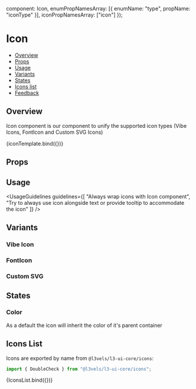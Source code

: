 
  component: Icon,
  enumPropNamesArray: [{ enumName: "type", propName: "iconType" }],
  iconPropNamesArray: ["icon"]
});

<Meta title="Media/Icon" component={Icon} argTypes={metaSettings.argTypes} decorators={metaSettings.decorators} />

<!--- Component template -->


<!--- Component documentation -->

# Icon

- [Overview](#overview)
- [Props](#props)
- [Usage](#usage)
- [Variants](#variants)
- [States](#states)
- [Icons list](#icons-list)
- [Feedback](#feedback)

## Overview

Icon component is our component to unify the supported icon types (Vibe Icons, FontIcon and Custom SVG Icons)

<Canvas>
  <Story name="Overview" args={{ icon: Bolt }}>
    {iconTemplate.bind({})}
  </Story>
</Canvas>

## Props

<ArgsTable story="Overview" />

## Usage

<UsageGuidelines
  guidelines={[
    "Always wrap icons with Icon component",
    "Try to always use icon alongside text or provide tooltip to accommodate the icon"
  ]}
/>

## Variants

### Vibe Icon

<Canvas>
  <Story name="Vibe Icon">
    <Icon iconType={Icon.type.SVG} icon={Bolt} iconLabel="my bolt svg icon" iconSize={16} />
  </Story>
</Canvas>

### FontIcon

<Canvas>
  <Story name="Font Icon">
    <Icon iconType={Icon.type.ICON_FONT} iconLabel="my font awesome start icon" icon="fa fa-star" />
  </Story>
</Canvas>

### Custom SVG

<Canvas>
  <Story name="Custom SVG">
    <Icon
      iconType={Icon.type.SRC}
      icon="https://cdn.l3vels.xyz/images/apps/custom-icons/Form.svg"
      iconLabel="my src awesome icon"
      className="icon-story-custom-icon"
      useCurrentColor
    />
  </Story>
</Canvas>

## States

### Color

As a default the icon will inherit the color of it's parent container

<Canvas>
  <Story name="Color">
    <div style={{ color: "var(--color-lipstick)" }}>
      <Icon iconType={Icon.type.SVG} icon={Bolt} iconLabel="my bolt svg icon" iconSize={16} />
    </div>
  </Story>
</Canvas>

## Icons List

Icons are exported by name from `@l3vels/l3-ui-core/icons`:

```javascript
import { DoubleCheck } from "@l3vels/l3-ui-core/icons";
```

<Canvas>
  <Story name="Icons List" args={{}}>
    {IconsList.bind({})}
  </Story>
</Canvas>
